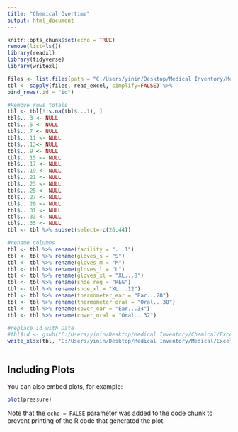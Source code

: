 ```yaml
---
title: "Chemical Overtime"
output: html_document
---
```


```r
knitr::opts_chunk$set(echo = TRUE)
remove(list=ls())
library(readxl)
library(tidyverse)
library(writexl)

files <- list.files(path = "C:/Users/yinin/Desktop/Medical Inventory/Medical/Excel", pattern = "*.xlsx", full.names = T)
tbl <- sapply(files, read_excel, simplify=FALSE) %>% 
bind_rows(.id = "id")

#Remove rows totals
tbl <- tbl[!is.na(tbl$...1), ]
tbl$...3 <- NULL
tbl$...5 <- NULL
tbl$...7 <- NULL
tbl$...11 <- NULL
tbl$...13<- NULL
tbl$...9 <- NULL
tbl$...15 <- NULL
tbl$...17 <- NULL
tbl$...19 <- NULL
tbl$...21 <- NULL
tbl$...23 <- NULL
tbl$...25 <- NULL
tbl$...27 <- NULL
tbl$...29 <- NULL
tbl$...31 <- NULL
tbl$...33 <- NULL
tbl$...35 <- NULL
tbl <- tbl %>% subset(select=-c(26:44))

#rename columns
tbl <- tbl %>% rename(facility = "...1")
tbl <- tbl %>% rename(gloves_s = "S")
tbl <- tbl %>% rename(gloves_m = "M")
tbl <- tbl %>% rename(gloves_l = "L")
tbl <- tbl %>% rename(gloves_xl = "XL...8")
tbl <- tbl %>% rename(shoe_reg = "REG")
tbl <- tbl %>% rename(shoe_xl = "XL...12")
tbl <- tbl %>% rename(thermometer_ear = "Ear...28")
tbl <- tbl %>% rename(thermometer_oral = "Oral...30")
tbl <- tbl %>% rename(cover_ear = "Ear...34")
tbl <- tbl %>% rename(cover_oral = "Oral...32")

#replace id with Date
#tbl$id <- gsub("C:/Users/yinin/Desktop/Medical Inventory/Chemical/Excel Format/Dated/", "", tbl)
write_xlsx(tbl, "C:/Users/yinin/Desktop/Medical Inventory/Medical/Excel/equipment.xlsx")

```

```r


```

## Including Plots

You can also embed plots, for example:

```r
plot(pressure)
```

Note that the `echo = FALSE` parameter was added to the code chunk to prevent printing of the R code that generated the plot.
